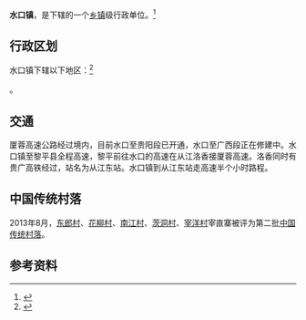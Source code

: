 {{中国乡级行政区|52/26/31/107/000}}

'''水口镇'''，是{{PRC admin/fullname|52/26/31/107/000|3}}下辖的一个[[乡镇|乡镇]]级行政单位。<ref>{{PRC admin/ref sgc|{{PRC admin/parent|52/26/31/107/000}}}}</ref>

== 行政区划 ==

水口镇下辖以下地区：<ref>{{PRC admin/ref sgc|52/26/31/107/000}}</ref>

{{PRC admin/children|52/26/31/107/000}}。

== 交通 ==
厦蓉高速公路经过境内，目前水口至贵阳段已开通，水口至广西段正在修建中。水口镇至黎平县全程高速，黎平前往水口的高速在从江洛香接厦蓉高速。洛香同时有贵广高铁经过，站名为从江东站。水口镇到从江东站走高速半个小时路程。

==中国传统村落==
2013年8月，[[东郎村|东郎村]]、[[花柳村|花柳村]]、[[南江村|南江村]]、[[茨洞村|茨洞村]]、[[宰洋村|宰洋村]]宰直寨被评为第二批[[中国传统村落|中国传统村落]]。

== 参考资料 ==

{{reflist}}

{{行政区划小作品}}
{{PRC admin/navcat|52/26/31/107/000}}